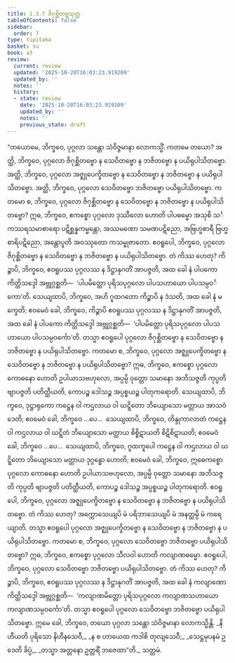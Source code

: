 ```yaml
---
title: 1.3.7 ဇိဂုစ္ဆိတဗ္ဗသုတ္တ
tableOfContents: false
sidebar:
  order: 7
type: tipitaka
basket: su
book: a3
review:
  current: review
  updated: '2025-10-20T16:03:23.919209'
  updated_by: ''
  notes: ''
  history:
  - state: review
    date: '2025-10-20T16:03:23.919209'
    updated_by: ''
    notes: ''
    previous_state: draft
---
```



<DynamicBreadcrumb />


<ReviewStatus review={frontmatter.review} showDetails={true} />

<HypothesisAnnotation frontmatter={frontmatter} />

<Division number="27" book="a3" e="ch" v="15" p="124">

<Paragraph number="133" book="a3">
“တယောမေ, ဘိက္ခဝေ, ပုဂ္ဂလာ သန္တော သံဝိဇ္ဇမာနာ လောကသ္မိံ. ကတမေ တယော? အတ္ထိ, ဘိက္ခဝေ, ပုဂ္ဂလော ဇိဂုစ္ဆိတဗ္ဗော န သေဝိတဗ္ဗော န ဘဇိတဗ္ဗော န ပယိရုပါသိတဗ္ဗော. အတ္ထိ, ဘိက္ခဝေ, ပုဂ္ဂလော အဇ္ဈုပေက္ခိတဗ္ဗော န သေဝိတဗ္ဗော န ဘဇိတဗ္ဗော န ပယိရုပါသိတဗ္ဗော. အတ္ထိ, ဘိက္ခဝေ, ပုဂ္ဂလော သေဝိတဗ္ဗော ဘဇိတဗ္ဗော ပယိရုပါသိတဗ္ဗော. ကတမော စ, ဘိက္ခဝေ, ပုဂ္ဂလော ဇိဂုစ္ဆိတဗ္ဗော န သေဝိတဗ္ဗော န ဘဇိတဗ္ဗော န ပယိရုပါသိတဗ္ဗော? ဣဓ, ဘိက္ခဝေ, ဧကစ္စော ပုဂ္ဂလော ဒုဿီလော ဟောတိ ပါပဓမ္မော အသုစိ သင်္ကဿရသမာစာရော ပဋိစ္ဆန္နကမ္မန္တော, အဿမဏော သမဏပဋိညော, အဗြဟ္မစာရီ ဗြဟ္မစာရိပဋိညော, အန္တောပူတိ အဝဿုတော ကသမ္ဗုဇာတော. ဧဝရူပေါ, ဘိက္ခဝေ, ပုဂ္ဂလော ဇိဂုစ္ဆိတဗ္ဗော န သေဝိတဗ္ဗော န ဘဇိတဗ္ဗော န ပယိရုပါသိတဗ္ဗော. တံ ကိဿ ဟေတု? ကိဉ္စာပိ, ဘိက္ခဝေ, ဧဝရူပဿ ပုဂ္ဂလဿ န ဒိဋ္ဌာနုဂတိံ အာပဇ္ဇတိ, အထ ခေါ နံ ပါပကော ကိတ္တိသဒ္ဒေါ အဗ္ဘုဂ္ဂစ္ဆတိ—  ‘ပါပမိတ္တော ပုရိသပုဂ္ဂလော ပါပသဟာယော ပါပသမ္ပဝင်္ကော’တိ. သေယျထာပိ, ဘိက္ခဝေ, အဟိ ဂူထဂတော ကိဉ္စာပိ န ဒံသတိ, အထ ခေါ နံ မက္ခေတိ; ဧဝမေဝံ ခေါ, ဘိက္ခဝေ, ကိဉ္စာပိ ဧဝရူပဿ ပုဂ္ဂလဿ န ဒိဋ္ဌာနုဂတိံ အာပဇ္ဇတိ, အထ ခေါ နံ ပါပကော ကိတ္တိသဒ္ဒေါ အဗ္ဘုဂ္ဂစ္ဆတိ—  ‘ပါပမိတ္တော ပုရိသပုဂ္ဂလော ပါပသဟာယော ပါပသမ္ပဝင်္ကော’တိ. တသ္မာ ဧဝရူပေါ ပုဂ္ဂလော ဇိဂုစ္ဆိတဗ္ဗော န သေဝိတဗ္ဗော န ဘဇိတဗ္ဗော န ပယိရုပါသိတဗ္ဗော.
</Paragraph>

<Paragraph number="134" book="a3">
ကတမော စ, ဘိက္ခဝေ, ပုဂ္ဂလော အဇ္ဈုပေက္ခိတဗ္ဗော န သေဝိတဗ္ဗော န ဘဇိတဗ္ဗော န ပယိရုပါသိတဗ္ဗော? ဣဓ, ဘိက္ခဝေ, ဧကစ္စော ပုဂ္ဂလော ကောဓနော ဟောတိ ဥပါယာသဗဟုလော, အပ္ပမ္ပိ ဝုတ္တော သမာနော အဘိသဇ္ဇတိ ကုပ္ပတိ ဗျာပဇ္ဇတိ ပတိတ္ထီယတိ, ကောပဉ္စ ဒေါသဉ္စ အပ္ပစ္စယဉ္စ ပါတုကရောတိ. သေယျထာပိ, ဘိက္ခဝေ, ဒုဋ္ဌာရုကော ကဋ္ဌေန ဝါ ကဌလာယ ဝါ ဃဋ္ဋိတော ဘိယျောသော မတ္တာယ အာသဝံ ဒေတိ; ဧဝမေဝံ ခေါ, ဘိက္ခဝေ …ပေ…  သေယျထာပိ, ဘိက္ခဝေ, တိန္ဒုကာလာတံ ကဋ္ဌေန ဝါ ကဌလာယ ဝါ ဃဋ္ဋိတံ ဘိယျောသော မတ္တာယ စိစ္စိဋာယတိ စိဋိစိဋာယတိ; ဧဝမေဝံ ခေါ, ဘိက္ခဝေ …ပေ…  သေယျထာပိ, ဘိက္ခဝေ, ဂူထကူပေါ ကဋ္ဌေန ဝါ ကဌလာယ ဝါ ဃဋ္ဋိတော ဘိယျောသော မတ္တာယ ဒုဂ္ဂန္ဓော ဟောတိ; ဧဝမေဝံ ခေါ, ဘိက္ခဝေ, ဣဓေကစ္စော ပုဂ္ဂလော ကောဓနော ဟောတိ ဥပါယာသဗဟုလော, အပ္ပမ္ပိ ဝုတ္တော သမာနော အဘိသဇ္ဇတိ ကုပ္ပတိ ဗျာပဇ္ဇတိ ပတိတ္ထီယတိ, ကောပဉ္စ ဒေါသဉ္စ အပ္ပစ္စယဉ္စ ပါတုကရောတိ. ဧဝရူပေါ, ဘိက္ခဝေ, ပုဂ္ဂလော အဇ္ဈုပေက္ခိတဗ္ဗော န သေဝိတဗ္ဗော န ဘဇိတဗ္ဗော န ပယိရုပါသိတဗ္ဗော. တံ ကိဿ ဟေတု? အက္ကောသေယျပိ မံ ပရိဘာသေယျပိ မံ အနတ္ထမ္ပိ မံ ကရေယျာတိ. တသ္မာ ဧဝရူပေါ ပုဂ္ဂလော အဇ္ဈုပေက္ခိတဗ္ဗော န သေဝိတဗ္ဗော န ဘဇိတဗ္ဗော န ပယိရုပါသိတဗ္ဗော.
</Paragraph>

<Paragraph number="135" book="a3">
ကတမော စ, ဘိက္ခဝေ, ပုဂ္ဂလော သေဝိတဗ္ဗော ဘဇိတဗ္ဗော ပယိရုပါသိတဗ္ဗော? ဣဓ, ဘိက္ခဝေ, ဧကစ္စော ပုဂ္ဂလော သီလဝါ ဟောတိ ကလျာဏဓမ္မော. ဧဝရူပေါ, ဘိက္ခဝေ, ပုဂ္ဂလော သေဝိတဗ္ဗော ဘဇိတဗ္ဗော ပယိရုပါသိတဗ္ဗော. တံ ကိဿ ဟေတု? ကိဉ္စာပိ, ဘိက္ခဝေ, ဧဝရူပဿ ပုဂ္ဂလဿ န ဒိဋ္ဌာနုဂတိံ အာပဇ္ဇတိ, အထ ခေါ နံ ကလျာဏော ကိတ္တိသဒ္ဒေါ အဗ္ဘုဂ္ဂစ္ဆတိ—  ‘ကလျာဏမိတ္တော ပုရိသပုဂ္ဂလော ကလျာဏသဟာယော ကလျာဏသမ္ပဝင်္ကော’တိ. တသ္မာ ဧဝရူပေါ ပုဂ္ဂလော သေဝိတဗ္ဗော ဘဇိတဗ္ဗော ပယိရုပါသိတဗ္ဗော. ဣမေ ခေါ, ဘိက္ခဝေ, တယော ပုဂ္ဂလာ သန္တော သံဝိဇ္ဇမာနာ လောကသ္မိန္တိ.
</Paragraph>

<Paragraph number="136" type="verses" book="a3">
_နိဟီယတိ ပုရိသော နိဟီနသေဝီ,_  
_န စ ဟာယေထ ကဒါစိ တုလျသေဝီ;_  
_သေဋ္ဌမုပနမံ ဥဒေတိ ခိပ္ပံ,_  
_တသ္မာ အတ္တနော ဥတ္တရိံ ဘဇေထာ”တိ._  


</Paragraph>
</Division>

<Paragraph number="137" type="center" book="a3">
သတ္တမံ.
</Paragraph>
